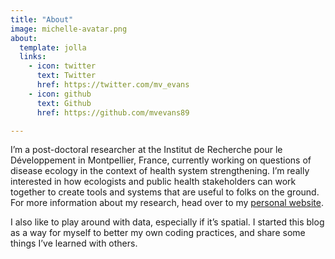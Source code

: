 ```yaml
---
title: "About"
image: michelle-avatar.png
about:
  template: jolla
  links:
    - icon: twitter
      text: Twitter
      href: https://twitter.com/mv_evans
    - icon: github
      text: Github
      href: https://github.com/mvevans89

---
```


I'm a post-doctoral researcher at the Institut de Recherche pour le Développement in Montpellier, France, currently working on questions of disease ecology in the context of health system strengthening. I'm really interested in how ecologists and public health stakeholders can work together to create tools and systems that are useful to folks on the ground. For more information about my research, head over to my [personal website](https://mvevans89.github.io/).

I also like to play around with data, especially if it’s spatial. I started this blog as a way for myself to better my own coding practices, and share some things I’ve learned with others.
